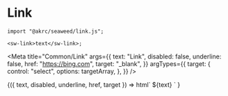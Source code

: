 
# Link

```tsx
import "@akrc/seaweed/link.js";

<sw-link>text</sw-link>;
```

<Meta
    title="Common/Link"
    args={{
        text: "Link",
        disabled: false,
        underline: false,
        href: "https://bing.com",
        target: "_blank",
    }}
    argTypes={{
        target: {
            control: "select",
            options: targetArray,
        },
    }}
/>

<Canvas>
    <Story name="Page">
        {({ text, disabled, underline, href, target }) =>
            html`
                <sw-link
                    ?disabled=${disabled}
                    ?underline=${underline}
                    href=${href}
                    target=${target}
                    >${text}</sw-link
                >
            `
        }
    </Story>
</Canvas>
